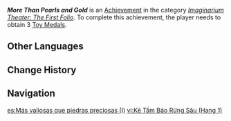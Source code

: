 {{Achievement Infobox
|title        = More Than Pearls and Gold
|id           = 82206
|order id     = 2209
|category     = Imaginarium Theater: The First Folio
|description  = Obtain a total of 3 [[Toy Medal]]s.
|requirements = 
|primogems    = 5
|tracking     = 
|topic        = 
|set          = More Than Pearls and Gold
|tier         = 1
|tiers_total  = 3
}}
'''''More Than Pearls and Gold''''' is an [[Achievement]] in the category ''[[Imaginarium Theater: The First Folio]]''. To complete this achievement, the player needs to obtain 3 [[Toy Medals]].
<!--
==Gameplay Notes==
* 

==Gallery==
{{Preview
|size=300px
|file=
|caption=
}}

==Video Guides==
{{EVT
|video1   = 
|caption1 = 
}}
-->
==Other Languages==
{{Other Languages|More Than Pearls and Gold}}

==Change History==
{{Change History|4.7}}

==Navigation==
{{Achievement Navbox}}

[[es:Más valiosas que piedras preciosas (I)]]
[[vi:Kẻ Tầm Bảo Rừng Sâu (Hạng 1)]]